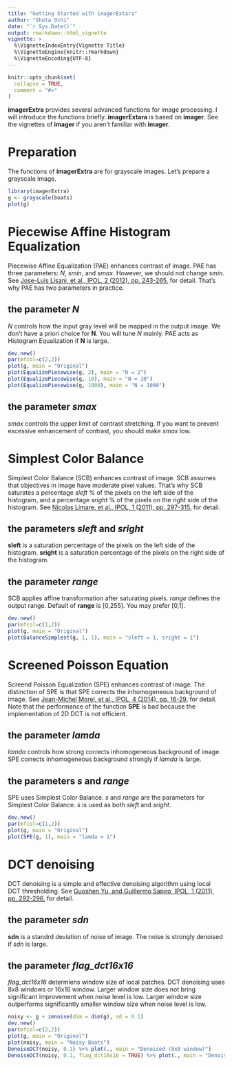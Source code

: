 ```yaml
---
title: "Getting Started with imagerExtara"
author: "Shota Ochi"
date: "`r Sys.Date()`"
output: rmarkdown::html_vignette
vignette: >
  %\VignetteIndexEntry{Vignette Title}
  %\VignetteEngine{knitr::rmarkdown}
  %\VignetteEncoding{UTF-8}
---
```


```r
knitr::opts_chunk$set(
  collapse = TRUE,
  comment = "#>"
)
```
**imagerExtra** provides several advanced functions for image processing.
I will introduce the functions briefly.
**imagerExtara** is based on **imager**.
See the vignettes of **imager** if you aren't familiar with **imager**.

# Preparation
The functions of **imagerExtra** are for grayscale images.
Let's prepare a grayscale image.

```r
library(imagerExtra)
g <- grayscale(boats)
plot(g)
```


# Piecewise Affine Histogram Equalization

Piecewise Affine Equalization (PAE) enhances contrast of image.
PAE has three parameters: *N*, *smin*, and *smax*.
However, we should not change *smin*. See [Jose-Luis Lisani, et al., IPOL, 2 (2012), pp. 243-265.](https://doi.org/10.5201/ipol.2012.lps-pae) for detail.
That's why PAE has two parameters in practice.

## the parameter *N*
*N* controls how the input gray level will be mapped in the output image. 
We don't have a priori choice for **N**. You will tune *N* mainly.
PAE acts as Histogram Equalization if **N** is large.
```r
dev.new()
par(mfcol=c(2,2))
plot(g, main = "Original")
plot(EqualizePiecewise(g, 2), main = "N = 2")
plot(EqualizePiecewise(g, 10), main = "N = 10")
plot(EqualizePiecewise(g, 1000), main = "N = 1000")
```

## the parameter *smax*
*smax* controls the upper limit of contrast stretching.
If you want to prevent excessive enhancement of contrast, you should make *smax* low.


# Simplest Color Balance

Simplest Color Balance (SCB) enhances contrast of image.
SCB assumes that objectives in image have moderate pixel values.
That's why SCB saturates a percentage *sleft* % of the pixels on the left side of the histogram, and a percentage *sright* % of the pixels on the right side of the histogram.
See [Nicolas Limare, et al., IPOL, 1 (2011), pp. 297-315.](https://doi.org/10.5201/ipol.2011.llmps-scb) for detail.

## the parameters *sleft* and *sright*
**sleft** is a saturation percentage of the pixels on the left side of the histogram.
**sright** is a saturation percentage of the pixels on the right side of the histogram.

## the parameter *range*
SCB applies affine transformation after saturating pixels.
*range* defines the output range.
Default of **range** is [0,255]. You may prefer [0,1].
```r
dev.new()
par(mfcol=c(1,2))
plot(g, main = "Original")
plot(BalanceSimplest(g, 1, 1), main = "sleft = 1, sright = 1")
```


# Screened Poisson Equation
Screend Poisson Equalization (SPE) enhances contrast of image.
The distinction of SPE is that SPE corrects the inhomogeneous background of image.
See [Jean-Michel Morel, et al., IPOL, 4 (2014), pp. 16-29.](https://doi.org/10.5201/ipol.2014.84) for detail.
Note that the performance of the function **SPE** is bad because the implementation of 2D DCT is not efficient.

## the parameter *lamda*
*lamda* controls how strong corrects inhomogeneous background of image.
SPE corrects inhomogeneous background strongly if *lamda* is large.

## the parameters *s* and *range*
SPE uses Simplest Color Balance. *s* and *range* are the parameters for Simplest Color Balance.
*s* is used as both *sleft* and *sright*.
```r
dev.new()
par(mfcol=c(1,2))
plot(g, main = "Original")
plot(SPE(g, 1), main = "lamda = 1")
```

# DCT denoising
DCT denoising is a simple and effective denoising algorithm using local DCT thresholding.
See [Guoshen Yu, and Guillermo Sapiro, IPOL, 1 (2011), pp. 292-296.](https://doi.org/10.5201/ipol.2011.ys-dct) for detail.

## the parameter *sdn*
**sdn** is a standrd deviation of noise of image.
The noise is strongly denoised if *sdn* is large.

## the parameter *flag_dct16x16*
*flag_dct16x16* determiens window size of local patches. DCT denoising uses 8x8 windows or 16x16 window.
Larger window size does not bring significant improvement when noise level is low.
Larger window size outperforms significantly smaller window size when noise level is low.
```r
noisy <- g + imnoise(dim = dim(g), sd = 0.1)
dev.new()
par(mfcol=c(2,2))
plot(g, main = "Original")
plot(noisy, main = "Noisy Boats")
DenoiseDCT(noisy, 0.1) %>% plot(., main = "Denoised (8x8 window)")
DenoiseDCT(noisy, 0.1, flag_dct16x16 = TRUE) %>% plot(., main = "Denoised (16x16 window)")
```